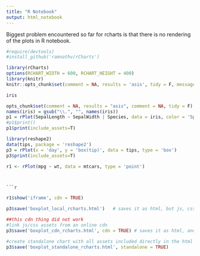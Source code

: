 ```yaml
---
title: "R Notebook"
output: html_notebook
---
```

Biggest problem encountered so far for rcharts is that there is no rendering of the plots in R notebook.


```r
#require(devtools)
#install_github('ramnathv/rCharts')
```


```r
library(rCharts)
options(RCHART_WIDTH = 600, RCHART_HEIGHT = 400)
library(knitr)
knitr::opts_chunk$set(comment = NA, results = 'asis', tidy = F, message = F)
```


```r
iris
```

```r
opts_chunk$set(comment = NA, results = "asis", comment = NA, tidy = F)
names(iris) = gsub("\\.", "", names(iris))
p1 = rPlot(SepalLength ~ SepalWidth | Species, data = iris, color = 'Species', type = 'point')
#p1$print()
p1$print(include_assets=T)
```

```r
library(reshape2)
data(tips, package = 'reshape2')
p3 = rPlot(x = 'day', y = 'box(tip)', data = tips, type = 'box')
p3$print(include_assets=T)
```

```r
r1 <- rPlot(mpg ~ wt, data = mtcars, type = 'point')
```
```


```r

```


```r
r1$show('iframe', cdn = TRUE)
```

```r
p3$save('boxplot_local_rcharts.html')   # saves it as html, but js, css still point to local machine

##this cdn thing did not work
#link js/css assets from an online cdn
p3$save('boxplot_cdn_rcharts.html', cdn = TRUE) # saves it as html, and js, css point to cdn

#create standalone chart with all assets included directly in the html file
p3$save('boxplot_standalone_rcharts.html', standalone = TRUE) 
```

